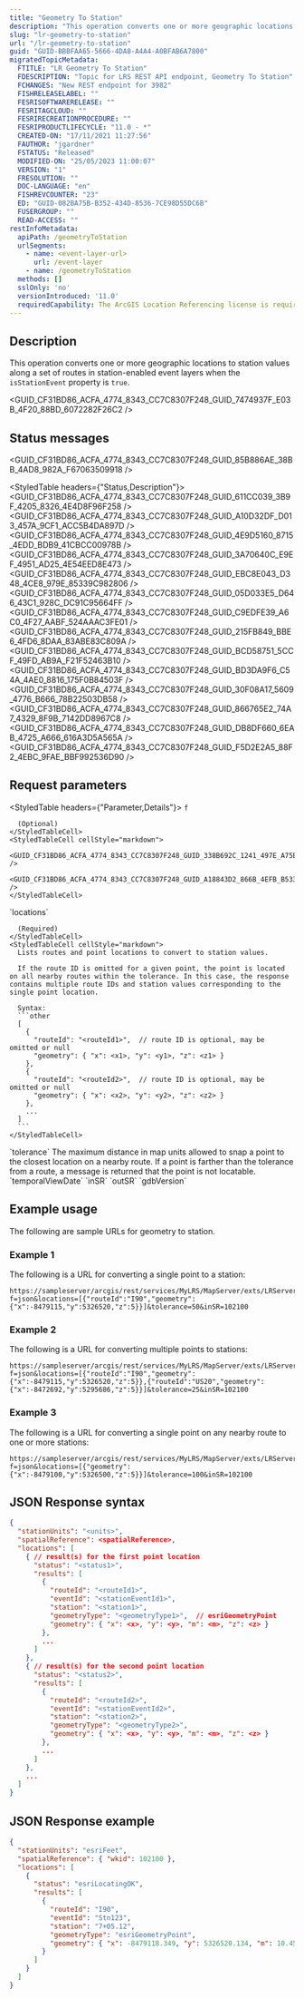 ```yaml
---
title: "Geometry To Station"
description: "This operation converts one or more geographic locations to station values along a set of routes."
slug: "lr-geometry-to-station"
url: "/lr-geometry-to-station"
guid: "GUID-BBBFAA65-5666-4DA8-A4A4-A0BFAB6A7800"
migratedTopicMetadata:
  FTITLE: "LR Geometry To Station"
  FDESCRIPTION: "Topic for LRS REST API endpoint, Geometry To Station"
  FCHANGES: "New REST endpoint for 3982"
  FISHRELEASELABEL: ""
  FESRISOFTWARERELEASE: ""
  FESRITAGCLOUD: ""
  FESRIRECREATIONPROCEDURE: ""
  FESRIPRODUCTLIFECYCLE: "11.0 - *"
  CREATED-ON: "17/11/2021 11:27:56"
  FAUTHOR: "jgardner"
  FSTATUS: "Released"
  MODIFIED-ON: "25/05/2023 11:00:07"
  VERSION: "1"
  FRESOLUTION: ""
  DOC-LANGUAGE: "en"
  FISHREVCOUNTER: "23"
  ED: "GUID-082BA75B-B352-434D-8536-7CE98D55DC6B"
  FUSERGROUP: ""
  READ-ACCESS: ""
restInfoMetadata:
  apiPath: /geometryToStation
  urlSegments:
    - name: <event-layer-url>
      url: /event-layer
    - name: /geometryToStation
  methods: []
  sslOnly: 'no'
  versionIntroduced: '11.0'
  requiredCapability: The ArcGIS Location Referencing license is required to use this resource.
---
```




## Description

This operation converts one or more geographic locations to station values along a set of routes in station-enabled event layers when the `isStationEvent` property is `true`.

<GUID_CF31BD86_ACFA_4774_8343_CC7C8307F248_GUID_7474937F_E03B_4F20_88BD_6072282F26C2 />

## Status messages

<GUID_CF31BD86_ACFA_4774_8343_CC7C8307F248_GUID_85B886AE_38BB_4AD8_982A_F67063509918 />

<StyledTable headers={"Status,Description"}>
  <StyledTableRow>
    <StyledTableCell cellStyle="markdown">
      <GUID_CF31BD86_ACFA_4774_8343_CC7C8307F248_GUID_611CC039_3B9F_4205_8326_4E4D8F96F258 />
    </StyledTableCell>
    <StyledTableCell cellStyle="markdown">
      <GUID_CF31BD86_ACFA_4774_8343_CC7C8307F248_GUID_A10D32DF_D013_457A_9CF1_ACC5B4DA897D />
    </StyledTableCell>
  </StyledTableRow>
  <StyledTableRow>
    <StyledTableCell cellStyle="markdown">
      <GUID_CF31BD86_ACFA_4774_8343_CC7C8307F248_GUID_4E9D5160_8715_4EDD_BDB9_41CBCC00978B />
    </StyledTableCell>
    <StyledTableCell cellStyle="markdown">
      <GUID_CF31BD86_ACFA_4774_8343_CC7C8307F248_GUID_3A70640C_E9EF_4951_AD25_4E54EED8E473 />
    </StyledTableCell>
  </StyledTableRow>
  <StyledTableRow>
    <StyledTableCell cellStyle="markdown">
      <GUID_CF31BD86_ACFA_4774_8343_CC7C8307F248_GUID_EBC8E043_D348_4CE8_979E_85339C982806 />
    </StyledTableCell>
    <StyledTableCell cellStyle="markdown">
      <GUID_CF31BD86_ACFA_4774_8343_CC7C8307F248_GUID_05D033E5_D646_43C1_928C_DC91C95664FF />
    </StyledTableCell>
  </StyledTableRow>
  <StyledTableRow>
    <StyledTableCell cellStyle="markdown">
      <GUID_CF31BD86_ACFA_4774_8343_CC7C8307F248_GUID_C9EDFE39_A6C0_4F27_AABF_524AAAC3FE01 />
    </StyledTableCell>
    <StyledTableCell cellStyle="markdown">
      <GUID_CF31BD86_ACFA_4774_8343_CC7C8307F248_GUID_215FB849_BBE6_4FD6_8DAA_83ABE83C809A />
    </StyledTableCell>
  </StyledTableRow>
  <StyledTableRow>
    <StyledTableCell cellStyle="markdown">
      <GUID_CF31BD86_ACFA_4774_8343_CC7C8307F248_GUID_BCD58751_5CCF_49FD_AB9A_F21F52463B10 />
    </StyledTableCell>
    <StyledTableCell cellStyle="markdown">
      <GUID_CF31BD86_ACFA_4774_8343_CC7C8307F248_GUID_BD3DA9F6_C54A_4AE0_8816_175F0B84503F />
    </StyledTableCell>
  </StyledTableRow>
  <StyledTableRow>
    <StyledTableCell cellStyle="markdown">
      <GUID_CF31BD86_ACFA_4774_8343_CC7C8307F248_GUID_30F08A17_5609_4776_B666_78B22503DB58 />
    </StyledTableCell>
    <StyledTableCell cellStyle="markdown">
      <GUID_CF31BD86_ACFA_4774_8343_CC7C8307F248_GUID_866765E2_74A7_4329_8F9B_7142DD8967C8 />
    </StyledTableCell>
  </StyledTableRow>
  <StyledTableRow>
    <StyledTableCell cellStyle="markdown">
      <GUID_CF31BD86_ACFA_4774_8343_CC7C8307F248_GUID_DB8DF660_6EAB_4725_A666_616A3D5A565A />
    </StyledTableCell>
    <StyledTableCell cellStyle="markdown">
      <GUID_CF31BD86_ACFA_4774_8343_CC7C8307F248_GUID_F5D2E2A5_88F2_4EBC_9FAE_BBF992536D90 />
    </StyledTableCell>
  </StyledTableRow>
</StyledTable>

##  Request parameters

<StyledTable headers={"Parameter,Details"}>
  <StyledTableRow>
    <StyledTableCell cellStyle="markdown">
      `f`
      
      (Optional)
    </StyledTableCell>
    <StyledTableCell cellStyle="markdown">
      <GUID_CF31BD86_ACFA_4774_8343_CC7C8307F248_GUID_338B692C_1241_497E_A75E_A120E90C5078 />
      <GUID_CF31BD86_ACFA_4774_8343_CC7C8307F248_GUID_A18843D2_866B_4EFB_B533_9736C6767514 />
    </StyledTableCell>
  </StyledTableRow>
  <StyledTableRow>
    <StyledTableCell cellStyle="markdown">
      `locations`

      (Required)
    </StyledTableCell>
    <StyledTableCell cellStyle="markdown">
      Lists routes and point locations to convert to station values.

      If the route ID is omitted for a given point, the point is located on all nearby routes within the tolerance. In this case, the response contains multiple route IDs and station values corresponding to the single point location.

      Syntax:
      ```other
      [
        {
          "routeId": "<routeId1>",  // route ID is optional, may be omitted or null
          "geometry": { "x": <x1>, "y": <y1>, "z": <z1> }
        },
        {
          "routeId": "<routeId2>",  // route ID is optional, may be omitted or null
          "geometry": { "x": <x2>, "y": <y2>, "z": <z2> }
        },
        ...
      ]
      ```
    </StyledTableCell>
  </StyledTableRow>
  <StyledTableRow>
    <StyledTableCell cellStyle="markdown">
      `tolerance`
    </StyledTableCell>
    <StyledTableCell cellStyle="markdown">
      The maximum distance in map units allowed to snap a point to the closest location on a nearby route. If a point is farther than the tolerance from a route, a message is returned that the point is not locatable.
    </StyledTableCell>
  </StyledTableRow>
  <StyledTableRow>
    <StyledTableCell cellStyle="markdown">
      `temporalViewDate`
    </StyledTableCell>
    <StyledTableCell cellStyle="markdown">
      <GUID_CF31BD86_ACFA_4774_8343_CC7C8307F248_GUID_F346DF29_5325_4FAE_8AEB_B0422F5AE1E9 />
      <GUID_CF31BD86_ACFA_4774_8343_CC7C8307F248_GUID_071DFCB9_487C_48DD_89C0_7E164430E1BD />
      <GUID_CF31BD86_ACFA_4774_8343_CC7C8307F248_GUID_A1D0566B_93E4_49B1_9578_AA8BECB82C0E />
      <GUID_CF31BD86_ACFA_4774_8343_CC7C8307F248_GUID_CBD7DB86_6337_46AF_9D06_A96B8007D827 />
    </StyledTableCell>
  </StyledTableRow>
  <StyledTableRow>
    <StyledTableCell cellStyle="markdown">
      `inSR`
    </StyledTableCell>
    <StyledTableCell cellStyle="markdown">
      <GUID_CF31BD86_ACFA_4774_8343_CC7C8307F248_GUID_771125F3_D83D_487C_A125_ED278A1903BC />
      <GUID_CF31BD86_ACFA_4774_8343_CC7C8307F248_GUID_2CA58EC4_B656_41C3_929A_F19634F37937 />
      <GUID_CF31BD86_ACFA_4774_8343_CC7C8307F248_GUID_12075B19_4FE4_4EA3_BA1C_6BCDC797BF54 />
    </StyledTableCell>
  </StyledTableRow>
  <StyledTableRow>
    <StyledTableCell cellStyle="markdown">
      `outSR`
    </StyledTableCell>
    <StyledTableCell cellStyle="markdown">
      <GUID_CF31BD86_ACFA_4774_8343_CC7C8307F248_GUID_0D283141_F093_4914_AE08_85FA000321C8 />
      <GUID_CF31BD86_ACFA_4774_8343_CC7C8307F248_GUID_E9274257_CDF7_4AEF_B034_FC9A83B71F0E />
      <GUID_CF31BD86_ACFA_4774_8343_CC7C8307F248_GUID_A204EFC8_9DD4_4692_AB87_877BD3C7E204 />
    </StyledTableCell>
  </StyledTableRow>
  <StyledTableRow>
    <StyledTableCell cellStyle="markdown">
      `gdbVersion`
    </StyledTableCell>
    <StyledTableCell cellStyle="markdown">
      <GUID_CF31BD86_ACFA_4774_8343_CC7C8307F248_GUID_AD3BC8A6_EE96_4222_8135_EFFE7E992FA1 />
      <GUID_CF31BD86_ACFA_4774_8343_CC7C8307F248_GUID_201234FA_0AA6_4B7A_BD89_513BA9EDE205 />
    </StyledTableCell>
  </StyledTableRow>
</StyledTable>

## Example usage

The following are sample URLs for geometry to station.

<EncodeURLsNote />

### Example 1

The following is a URL for converting a single point to a station:

```other
https://sampleserver/arcgis/rest/services/MyLRS/MapServer/exts/LRServer/eventLayers/1/geometryToStation?f=json&locations=[{"routeId":"I90","geometry":{"x":-8479115,"y":5326520,"z":5}}]&tolerance=50&inSR=102100
```

### Example 2

The following is a URL for converting multiple points to stations:

```other
https://sampleserver/arcgis/rest/services/MyLRS/MapServer/exts/LRServer/eventLayers/1/geometryToStation?f=json&locations=[{"routeId":"I90","geometry":{"x":-8479115,"y":5326520,"z":5}},{"routeId":"US20","geometry":{"x":-8472692,"y":5295686,"z":5}}]&tolerance=25&inSR=102100
```

### Example 3

The following is a URL for converting a single point on any nearby route to one or more stations:

```other
https://sampleserver/arcgis/rest/services/MyLRS/MapServer/exts/LRServer/eventLayers/1/geometryToStation?f=json&locations=[{"geometry":{"x":-8479100,"y":5326500,"z":5}}]&tolerance=100&inSR=102100
```

 

## JSON Response syntax

```json
{
  "stationUnits": "<units>",
  "spatialReference": <spatialReference>,
  "locations": [
    { // result(s) for the first point location
      "status": "<status1>",
      "results": [
        {
          "routeId": "<routeId1>",
          "eventId": "<stationEventId1>",
          "station": "<station1>",
          "geometryType": "<geometryType1>",  // esriGeometryPoint
          "geometry": { "x": <x>, "y": <y>, "m": <m>, "z": <z> }
        },
        ...
      ]
    },
    { // result(s) for the second point location
      "status": "<status2>",
      "results": [
        {
          "routeId": "<routeId2>",
          "eventId": "<stationEventId2>",
          "station": "<station2>",
          "geometryType": "<geometryType2>",
          "geometry": { "x": <x>, "y": <y>, "m": <m>, "z": <z> }
        },
        ...
      ]
    },
    ...
  ]
}

```

 

## JSON Response example

```json
{
  "stationUnits": "esriFeet",
  "spatialReference": { "wkid": 102100 },
  "locations": [
    {
      "status": "esriLocatingOK",
      "results": [
        {
          "routeId": "I90",
          "eventId": "Stn123",
          "station": "7+05.12",
          "geometryType": "esriGeometryPoint",
          "geometry": { "x": -8479118.349, "y": 5326520.134, "m": 10.4518, "z": 5 }
        }
      ]
    }
  ]
}

```

 
